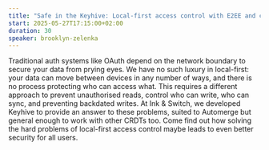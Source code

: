 ```yaml
---
title: "Safe in the Keyhive: Local-first access control with E2EE and capabilities"
start: 2025-05-27T17:15:00+02:00
duration: 30
speaker: brooklyn-zelenka
---
```


Traditional auth systems like OAuth depend on the network boundary to secure your data from prying eyes. We have no such luxury in local-first: your data can move between devices in any number of ways, and there is no process protecting who can access what. This requires a different approach to prevent unauthorised reads, control who can write, who can sync, and preventing backdated writes. At Ink & Switch, we developed Keyhive to provide an answer to these problems, suited to Automerge but general enough to work with other CRDTs too. Come find out how solving the hard problems of local-first access control maybe leads to even better security for all users.